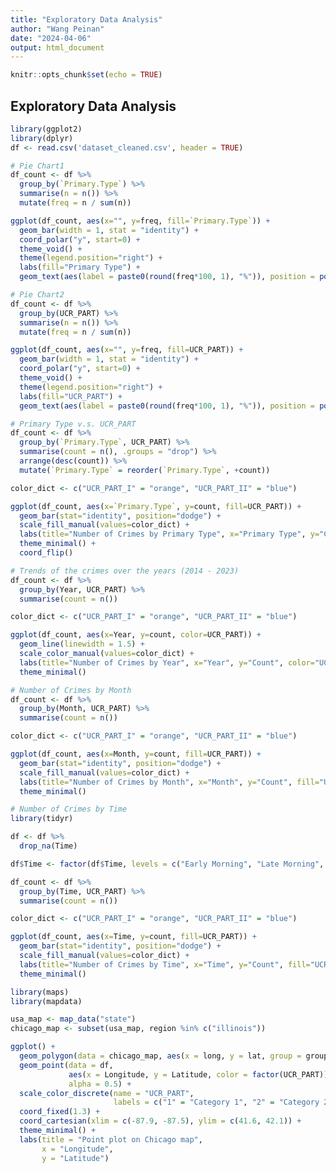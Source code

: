 ---
title: "Exploratory Data Analysis"
author: "Wang Peinan"
date: "2024-04-06"
output: html_document
---

```{r setup, include=FALSE}
knitr::opts_chunk$set(echo = TRUE)
```

## Exploratory Data Analysis
```{r}
library(ggplot2)
library(dplyr)
df <- read.csv('dataset_cleaned.csv', header = TRUE)
```

```{r}
# Pie Chart1
df_count <- df %>%
  group_by(`Primary.Type`) %>%
  summarise(n = n()) %>%
  mutate(freq = n / sum(n))

ggplot(df_count, aes(x="", y=freq, fill=`Primary.Type`)) +
  geom_bar(width = 1, stat = "identity") +
  coord_polar("y", start=0) +
  theme_void() +
  theme(legend.position="right") +
  labs(fill="Primary Type") +
  geom_text(aes(label = paste0(round(freq*100, 1), "%")), position = position_stack(vjust = 1))
```

```{r}
# Pie Chart2
df_count <- df %>%
  group_by(UCR_PART) %>%
  summarise(n = n()) %>%
  mutate(freq = n / sum(n))

ggplot(df_count, aes(x="", y=freq, fill=UCR_PART)) +
  geom_bar(width = 1, stat = "identity") +
  coord_polar("y", start=0) +
  theme_void() +
  theme(legend.position="right") +
  labs(fill="UCR_PART") +
  geom_text(aes(label = paste0(round(freq*100, 1), "%")), position = position_stack(vjust = 0.5))
```

```{r}
# Primary Type v.s. UCR_PART
df_count <- df %>%
  group_by(`Primary.Type`, UCR_PART) %>%
  summarise(count = n(), .groups = "drop") %>%
  arrange(desc(count)) %>%
  mutate(`Primary.Type` = reorder(`Primary.Type`, +count))

color_dict <- c("UCR_PART_I" = "orange", "UCR_PART_II" = "blue")

ggplot(df_count, aes(x=`Primary.Type`, y=count, fill=UCR_PART)) +
  geom_bar(stat="identity", position="dodge") +
  scale_fill_manual(values=color_dict) +
  labs(title="Number of Crimes by Primary Type", x="Primary Type", y="Count", fill="UCR_PART") +
  theme_minimal() +
  coord_flip()
```

```{r}
# Trends of the crimes over the years (2014 - 2023)
df_count <- df %>%
  group_by(Year, UCR_PART) %>%
  summarise(count = n())

color_dict <- c("UCR_PART_I" = "orange", "UCR_PART_II" = "blue")

ggplot(df_count, aes(x=Year, y=count, color=UCR_PART)) +
  geom_line(linewidth = 1.5) +
  scale_color_manual(values=color_dict) +
  labs(title="Number of Crimes by Year", x="Year", y="Count", color="UCR_PART") +
  theme_minimal()
```

```{r}
# Number of Crimes by Month
df_count <- df %>%
  group_by(Month, UCR_PART) %>%
  summarise(count = n())

color_dict <- c("UCR_PART_I" = "orange", "UCR_PART_II" = "blue")

ggplot(df_count, aes(x=Month, y=count, fill=UCR_PART)) +
  geom_bar(stat="identity", position="dodge") +
  scale_fill_manual(values=color_dict) +
  labs(title="Number of Crimes by Month", x="Month", y="Count", fill="UCR_PART") +
  theme_minimal()
```

```{r}
# Number of Crimes by Time
library(tidyr)

df <- df %>%
  drop_na(Time)

df$Time <- factor(df$Time, levels = c("Early Morning", "Late Morning", "Afternoon", "Night"))

df_count <- df %>%
  group_by(Time, UCR_PART) %>%
  summarise(count = n())

color_dict <- c("UCR_PART_I" = "orange", "UCR_PART_II" = "blue")

ggplot(df_count, aes(x=Time, y=count, fill=UCR_PART)) +
  geom_bar(stat="identity", position="dodge") +
  scale_fill_manual(values=color_dict) +
  labs(title="Number of Crimes by Time", x="Time", y="Count", fill="UCR_PART") +
  theme_minimal()
```

```{r}
library(maps)
library(mapdata)

usa_map <- map_data("state")
chicago_map <- subset(usa_map, region %in% c("illinois"))

ggplot() +
  geom_polygon(data = chicago_map, aes(x = long, y = lat, group = group), fill = "white", color = "black") +
  geom_point(data = df, 
             aes(x = Longitude, y = Latitude, color = factor(UCR_PART)), 
             alpha = 0.5) +
  scale_color_discrete(name = "UCR_PART", 
                       labels = c("1" = "Category 1", "2" = "Category 2")) +
  coord_fixed(1.3) +
  coord_cartesian(xlim = c(-87.9, -87.5), ylim = c(41.6, 42.1)) +
  theme_minimal() +
  labs(title = "Point plot on Chicago map", 
       x = "Longitude", 
       y = "Latitude")
```











